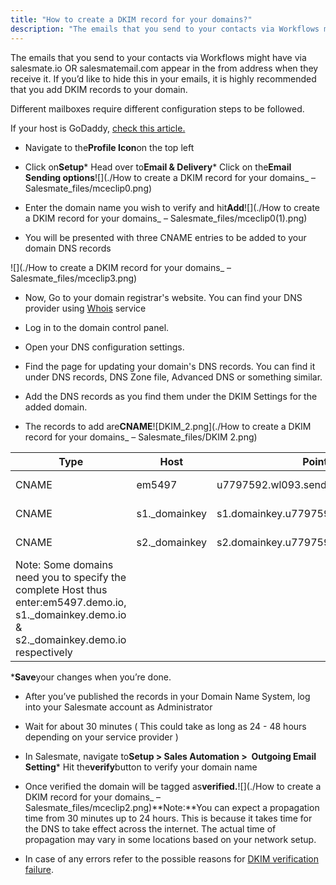 ```yaml
---
title: "How to create a DKIM record for your domains?"
description: "The emails that you send to your contacts via Workflows might have via salesmate.io OR salesmatemail.com appear in the from address when they receive"
---
```


The emails that you send to your contacts via Workflows might have via salesmate.io OR salesmatemail.com appear in the from address when they receive it. If you’d like to hide this in your emails, it is highly recommended that you add DKIM records to your domain.

Different mailboxes require different configuration steps to be followed.

If your host is GoDaddy, [check this article.](https://support.salesmate.io/hc/en-us/articles/360006687772)


*   Navigate to the**Profile Icon**on the top left

*   Click on**Setup***   Head over to**Email & Delivery***   Click on the**Email Sending options**![](./How to create a DKIM record for your domains_ – Salesmate_files/mceclip0.png)


*   Enter the domain name you wish to verify and hit**Add**![](./How to create a DKIM record for your domains_ – Salesmate_files/mceclip0(1).png)


*   You will be presented with three CNAME entries to be added to your domain DNS records

![](./How to create a DKIM record for your domains_ – Salesmate_files/mceclip3.png)


*   Now, Go to your domain registrar's website. You can find your DNS provider using [Whois](https://www.whois.com/) service

*   Log in to the domain control panel.

*   Open your DNS configuration settings.

*   Find the page for updating your domain's DNS records. You can find it under DNS records, DNS Zone file, Advanced DNS or something similar.

*   Add the DNS records as you find them under the DKIM Settings for the added domain.

*   The records to add are**CNAME**![DKIM_2.png](./How to create a DKIM record for your domains_ – Salesmate_files/DKIM 2.png)

| Type | Host | Points to | TTL |
| --- | --- | --- | --- |
| CNAME | em5497 | u7797592.wl093.sendgrid.net | 1 Hour |
| CNAME | s1._domainkey | s1.domainkey.u7797592.wl093.sendgrid.net | 1 Hour |
| CNAME | s2._domainkey | s2.domainkey.u7797592.wl093.sendgrid.net | 1 Hour |
| Note: Some domains need you to specify the complete Host thus enter:em5497.demo.io, s1._domainkey.demo.io & s2._domainkey.demo.io respectively |


***Save**your changes when you’re done.

*   After you’ve published the records in your Domain Name System, log into your Salesmate account as Administrator

*   Wait for about 30 minutes ( This could take as long as 24 - 48 hours depending on your service provider )

*   In Salesmate, navigate to**Setup > Sales Automation >  Outgoing Email Setting***   Hit the**verify**button to verify your domain name

*   Once verified the domain will be tagged as**verified.**![](./How to create a DKIM record for your domains_ – Salesmate_files/mceclip2.png)**Note:**You can expect a propagation time from 30 minutes up to 24 hours. This is because it takes time for the DNS to take effect across the internet. The actual time of propagation may vary in some locations based on your network setup.


*   In case of any errors refer to the possible reasons for [DKIM verification failure](https://support.salesmate.io/hc/en-us/articles/360006677972-DKIM-Verification-Failure-Possible-Reasons).

